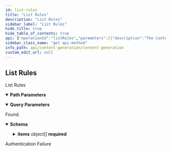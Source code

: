 ```yaml
---
id: list-rules
title: "List Rules"
description: "List Rules"
sidebar_label: "List Rules"
hide_title: true
hide_table_of_contents: true
api: {"operationId":"listRules","parameters":[{"description":"The Content Generation id.","in":"path","name":"contentGenerationId","required":true,"schema":{"type":"integer","format":"int64"}},{"description":"The cursor","in":"query","name":"cursor","required":false,"schema":{"type":"string"}},{"description":"The maximum number of results","in":"query","name":"limit","required":false,"schema":{"type":"integer","default":10}}],"responses":{"200":{"content":{"application/json":{"schema":{"type":"object","description":"A page object with links to move to other pages and the list of objects.","properties":{"first":{"type":"string","description":"The link to the first page.","nullable":true},"items":{"type":"array","description":"An array of objects.","items":{"type":"object","properties":{"content_generation_id":{"type":"integer","format":"int64","description":"The parent content generation id.","readOnly":true},"description":{"type":"string","description":"Description for the rule"},"fixes":{"type":"array","description":"The list of fixes to apply when the rule validation fails.","items":{"type":"object","description":"The list of fixes to apply when the rule validation fails.","properties":{"type":{"type":"string","enum":["FIND_AND_REPLACE","OPEN_AI","APPEND"],"title":"ValidationTypeEnum"},"what":{"type":"string"},"with":{"type":"string"}},"title":"ValidationFix"}},"id":{"type":"integer","format":"int64"},"level":{"type":"string","description":"The rule level.","enum":["RECOMMENDED","REQUIRED"],"title":"LevelEnum"},"name":{"type":"string","description":"The rule name."},"type":{"type":"string","description":"The rule type, one of `field`, `word` or `code`. By default `field`."},"what_operand_lhs":{"type":"string","description":"The left hand side operand for what condition.","enum":["EVERYWHERE","FIRST_SENTENCE","LAST_SENTENCE"],"title":"WhatOperandLhs"},"what_operand_rhs":{"type":"string","description":"The right hand side operand for what condition."},"what_operator":{"type":"string","description":"The operator for what condition.","enum":["CONTAINS","DOESNT_CONTAIN","ENDS_WITH"],"title":"WhatOperator"},"when_operand_lhs":{"type":"string","description":"The left hand side  operand for when condition."},"when_operand_rhs":{"type":"string","description":"The right hand side operand for when condition."},"when_operator":{"type":"string","description":"The operator for when condition.","enum":["ALWAYS","EQUALS","NOT_EQUALS"],"title":"WhenOperator"}},"required":["level","name","type","what_operand_lhs","what_operand_rhs","what_operator","when_operand_lhs","when_operand_rhs","when_operator"],"title":"Rule"}},"last":{"type":"string","description":"The link to the last page.","nullable":true},"next":{"type":"string","description":"The link to the next page or `null` if there's no page.","nullable":true},"prev":{"type":"string","description":"The link to the previous page or `null` if there's no page.","nullable":true},"self":{"type":"string","description":"The link to the current page.","nullable":true}},"required":["first","items","last","next","prev","self"],"title":"PageRule"}}},"description":"Found."},"401":{"description":"Authentication Failure"}},"security":[{"security_oauth2":[]}],"tags":["ContentGeneration Rules"],"description":"List Rules","method":"get","path":"/content-generations/{contentGenerationId}/rules","servers":[{"url":"https://api.wordlift.io"}],"securitySchemes":{"security_oauth2":{"flows":{"authorizationCode":{"authorizationUrl":"https://s.wordlift.io/oauth/authorize/","scopes":{"basic":"basic scope"},"tokenUrl":"https://s.wordlift.io/oauth/token/"}},"type":"oauth2"}},"info":{"contact":{"email":"hello@wordlift.io","name":"WordLift","url":"https://wordlift.io"},"description":"Generate completions based on customized linguistic models.","license":{"name":"(c) copyright 2022-present WordLift","url":"https://wordlift.io"},"termsOfService":"https://wordlift.io/terms-of-service/","title":"Content Generation","version":"1.0"},"postman":{"name":"List Rules","description":{"type":"text/plain"},"url":{"path":["content-generations",":contentGenerationId","rules"],"host":["{{baseUrl}}"],"query":[{"disabled":false,"description":{"content":"The cursor","type":"text/plain"},"key":"cursor","value":""},{"disabled":false,"description":{"content":"The maximum number of results","type":"text/plain"},"key":"limit","value":""}],"variable":[{"disabled":false,"description":{"content":"(Required) The Content Generation id.","type":"text/plain"},"type":"any","value":"","key":"contentGenerationId"}]},"header":[{"key":"Accept","value":"application/json"}],"method":"GET","auth":{"type":"oauth2","oauth2":[]}}}
sidebar_class_name: "get api-method"
info_path: api/content-generation/content-generation
custom_edit_url: null
---
```



## List Rules



List Rules

<details style={{"marginBottom":"1rem"}} data-collapsed={false} open={true}><summary style={{}}><strong>Path Parameters</strong></summary><div><ul><ParamsItem className={"paramsItem"} param={{"description":"The Content Generation id.","in":"path","name":"contentGenerationId","required":true,"schema":{"type":"integer","format":"int64"}}}></ParamsItem></ul></div></details><details style={{"marginBottom":"1rem"}} data-collapsed={false} open={true}><summary style={{}}><strong>Query Parameters</strong></summary><div><ul><ParamsItem className={"paramsItem"} param={{"description":"The cursor","in":"query","name":"cursor","required":false,"schema":{"type":"string"}}}></ParamsItem><ParamsItem className={"paramsItem"} param={{"description":"The maximum number of results","in":"query","name":"limit","required":false,"schema":{"type":"integer","default":10}}}></ParamsItem></ul></div></details><div><ApiTabs><TabItem label={"200"} value={"200"}><div>

Found.

</div><div><MimeTabs schemaType={"response"}><TabItem label={"application/json"} value={"application/json"}><SchemaTabs><TabItem label={"Schema"} value={"Schema"}><details style={{}} data-collapsed={false} open={true}><summary style={{"textAlign":"left"}}><strong>Schema</strong></summary><div style={{"textAlign":"left","marginLeft":"1rem"}}></div><ul style={{"marginLeft":"1rem"}}><SchemaItem collapsible={false} name={"first"} required={false} schemaName={"string"} qualifierMessage={undefined} schema={{"type":"string","description":"The link to the first page.","nullable":true}}></SchemaItem><SchemaItem collapsible={true} className={"schemaItem"}><details style={{}}><summary style={{}}><strong>items</strong><span style={{"opacity":"0.6"}}> object[]</span><strong style={{"fontSize":"var(--ifm-code-font-size)","color":"var(--openapi-required)"}}> required</strong></summary><div style={{"marginLeft":"1rem"}}><div style={{"marginTop":".5rem","marginBottom":".5rem"}}>

An array of objects.

</div><li><div style={{"fontSize":"var(--ifm-code-font-size)","opacity":"0.6","marginLeft":"-.5rem","paddingBottom":".5rem"}}>Array [</div></li><SchemaItem collapsible={false} name={"content_generation_id"} required={false} schemaName={"int64"} qualifierMessage={undefined} schema={{"type":"integer","format":"int64","description":"The parent content generation id.","readOnly":true}}></SchemaItem><SchemaItem collapsible={false} name={"description"} required={false} schemaName={"string"} qualifierMessage={undefined} schema={{"type":"string","description":"Description for the rule"}}></SchemaItem><SchemaItem collapsible={true} className={"schemaItem"}><details style={{}}><summary style={{}}><strong>fixes</strong><span style={{"opacity":"0.6"}}> object[]</span></summary><div style={{"marginLeft":"1rem"}}><div style={{"marginTop":".5rem","marginBottom":".5rem"}}>

The list of fixes to apply when the rule validation fails.

</div><li><div style={{"fontSize":"var(--ifm-code-font-size)","opacity":"0.6","marginLeft":"-.5rem","paddingBottom":".5rem"}}>Array [</div></li><SchemaItem collapsible={false} name={"type"} required={false} schemaName={"ValidationTypeEnum"} qualifierMessage={"**Possible values:** [`FIND_AND_REPLACE`, `OPEN_AI`, `APPEND`]"} schema={{"type":"string","enum":["FIND_AND_REPLACE","OPEN_AI","APPEND"],"title":"ValidationTypeEnum"}}></SchemaItem><SchemaItem collapsible={false} name={"what"} required={false} schemaName={"string"} qualifierMessage={undefined} schema={{"type":"string"}}></SchemaItem><SchemaItem collapsible={false} name={"with"} required={false} schemaName={"string"} qualifierMessage={undefined} schema={{"type":"string"}}></SchemaItem><li><div style={{"fontSize":"var(--ifm-code-font-size)","opacity":"0.6","marginLeft":"-.5rem"}}>]</div></li></div></details></SchemaItem><SchemaItem collapsible={false} name={"id"} required={false} schemaName={"int64"} qualifierMessage={undefined} schema={{"type":"integer","format":"int64"}}></SchemaItem><SchemaItem collapsible={false} name={"level"} required={false} schemaName={"LevelEnum"} qualifierMessage={"**Possible values:** [`RECOMMENDED`, `REQUIRED`]"} schema={{"type":"string","description":"The rule level.","enum":["RECOMMENDED","REQUIRED"],"title":"LevelEnum"}}></SchemaItem><SchemaItem collapsible={false} name={"name"} required={false} schemaName={"string"} qualifierMessage={undefined} schema={{"type":"string","description":"The rule name."}}></SchemaItem><SchemaItem collapsible={false} name={"type"} required={false} schemaName={"string"} qualifierMessage={undefined} schema={{"type":"string","description":"The rule type, one of `field`, `word` or `code`. By default `field`."}}></SchemaItem><SchemaItem collapsible={false} name={"what_operand_lhs"} required={false} schemaName={"WhatOperandLhs"} qualifierMessage={"**Possible values:** [`EVERYWHERE`, `FIRST_SENTENCE`, `LAST_SENTENCE`]"} schema={{"type":"string","description":"The left hand side operand for what condition.","enum":["EVERYWHERE","FIRST_SENTENCE","LAST_SENTENCE"],"title":"WhatOperandLhs"}}></SchemaItem><SchemaItem collapsible={false} name={"what_operand_rhs"} required={false} schemaName={"string"} qualifierMessage={undefined} schema={{"type":"string","description":"The right hand side operand for what condition."}}></SchemaItem><SchemaItem collapsible={false} name={"what_operator"} required={false} schemaName={"WhatOperator"} qualifierMessage={"**Possible values:** [`CONTAINS`, `DOESNT_CONTAIN`, `ENDS_WITH`]"} schema={{"type":"string","description":"The operator for what condition.","enum":["CONTAINS","DOESNT_CONTAIN","ENDS_WITH"],"title":"WhatOperator"}}></SchemaItem><SchemaItem collapsible={false} name={"when_operand_lhs"} required={false} schemaName={"string"} qualifierMessage={undefined} schema={{"type":"string","description":"The left hand side  operand for when condition."}}></SchemaItem><SchemaItem collapsible={false} name={"when_operand_rhs"} required={false} schemaName={"string"} qualifierMessage={undefined} schema={{"type":"string","description":"The right hand side operand for when condition."}}></SchemaItem><SchemaItem collapsible={false} name={"when_operator"} required={false} schemaName={"WhenOperator"} qualifierMessage={"**Possible values:** [`ALWAYS`, `EQUALS`, `NOT_EQUALS`]"} schema={{"type":"string","description":"The operator for when condition.","enum":["ALWAYS","EQUALS","NOT_EQUALS"],"title":"WhenOperator"}}></SchemaItem><li><div style={{"fontSize":"var(--ifm-code-font-size)","opacity":"0.6","marginLeft":"-.5rem"}}>]</div></li></div></details></SchemaItem><SchemaItem collapsible={false} name={"last"} required={false} schemaName={"string"} qualifierMessage={undefined} schema={{"type":"string","description":"The link to the last page.","nullable":true}}></SchemaItem><SchemaItem collapsible={false} name={"next"} required={false} schemaName={"string"} qualifierMessage={undefined} schema={{"type":"string","description":"The link to the next page or `null` if there's no page.","nullable":true}}></SchemaItem><SchemaItem collapsible={false} name={"prev"} required={false} schemaName={"string"} qualifierMessage={undefined} schema={{"type":"string","description":"The link to the previous page or `null` if there's no page.","nullable":true}}></SchemaItem><SchemaItem collapsible={false} name={"self"} required={false} schemaName={"string"} qualifierMessage={undefined} schema={{"type":"string","description":"The link to the current page.","nullable":true}}></SchemaItem></ul></details></TabItem><TabItem label={"Example (from schema)"} value={"Example (from schema)"}><ResponseSamples responseExample={"{\n  \"first\": \"string\",\n  \"items\": [\n    {\n      \"content_generation_id\": 0,\n      \"description\": \"string\",\n      \"fixes\": [\n        {\n          \"type\": \"FIND_AND_REPLACE\",\n          \"what\": \"string\",\n          \"with\": \"string\"\n        }\n      ],\n      \"id\": 0,\n      \"level\": \"RECOMMENDED\",\n      \"name\": \"string\",\n      \"type\": \"string\",\n      \"what_operand_lhs\": \"EVERYWHERE\",\n      \"what_operand_rhs\": \"string\",\n      \"what_operator\": \"CONTAINS\",\n      \"when_operand_lhs\": \"string\",\n      \"when_operand_rhs\": \"string\",\n      \"when_operator\": \"ALWAYS\"\n    }\n  ],\n  \"last\": \"string\",\n  \"next\": \"string\",\n  \"prev\": \"string\",\n  \"self\": \"string\"\n}"} language={"json"}></ResponseSamples></TabItem></SchemaTabs></TabItem></MimeTabs></div></TabItem><TabItem label={"401"} value={"401"}><div>

Authentication Failure

</div><div></div></TabItem></ApiTabs></div>
      